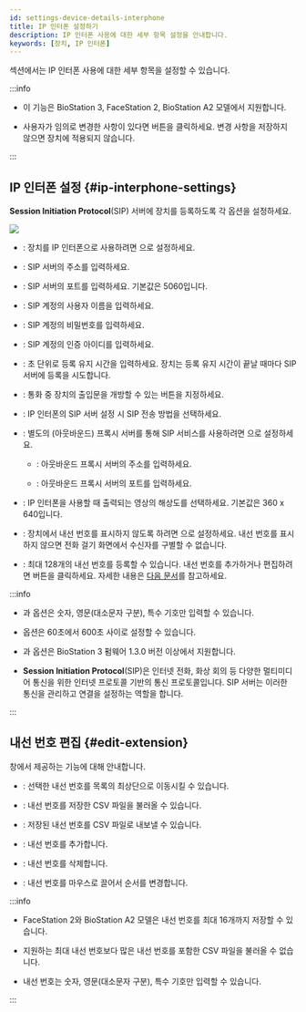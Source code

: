```yaml
---
id: settings-device-details-interphone
title: IP 인터폰 설정하기
description: IP 인터폰 사용에 대한 세부 항목 설정을 안내합니다.
keywords: [장치, IP 인터폰]
---
```


<Cmd sid='device.info.interphone' product='2' /> 섹션에서는 IP 인터폰 사용에 대한 세부 항목을 설정할 수 있습니다.

:::info

* 이 기능은 BioStation 3, FaceStation 2, BioStation A2 모델에서 지원합니다.

* 사용자가 임의로 변경한 사항이 있다면 <Cmd sid='button.apply' product='2' /> 버튼을 클릭하세요. 변경 사항을 저장하지 않으면 장치에 적용되지 않습니다.

:::

## IP 인터폰 설정 {#ip-interphone-settings}

**Session Initiation Protocol**(SIP) 서버에 장치를 등록하도록 각 옵션을 설정하세요.

<Image src='/img/biostarx-setting-device-edit-ipinterphone.png' />

* <Cmd sid='device.info.interphone' product='2' />: 장치를 IP 인터폰으로 사용하려면 <Cmd sid='device.info.enabled' product='2' />으로 설정하세요.

* <Cmd sid='device.intercom.ipAddr' product='2' />: SIP 서버의 주소를 입력하세요.

* <Cmd sid='device.intercom.port' product='2' />: SIP 서버의 포트를 입력하세요. 기본값은 5060입니다.

* <Cmd sid='device.intercom.account.new' product='2' />: SIP 계정의 사용자 이름을 입력하세요.

* <Cmd sid='device.intercom.password.new' product='2' />: SIP 계정의 비밀번호를 입력하세요.

* <Cmd sid='device.intercom.authorization.id' product='2' />: SIP 계정의 인증 아이디를 입력하세요.

* <Cmd sid='device.intercom.registration.duration' product='2' />: 초 단위로 등록 유지 시간을 입력하세요. 장치는 등록 유지 시간이 끝날 때마다 SIP 서버에 등록을 시도합니다.

* <Cmd sid='device.intercom.doorOpenButton' product='2' />: 통화 중 장치의 출입문을 개방할 수 있는 버튼을 지정하세요.

* <Cmd sid='device.intercom.transport' product='2' />: IP 인터폰의 SIP 서버 설정 시 SIP 전송 방법을 선택하세요.

* <Cmd sid='device.intercom.outbound.proxy.server' product='2' />: 별도의 (아웃바운드) 프록시 서버를 통해 SIP 서비스를 사용하려면 <Cmd sid='device.info.enabled' product='2' />으로 설정하세요.

  * <Cmd sid='device.intercom.outbound.proxy.server.ipAddress' product='2' />: 아웃바운드 프록시 서버의 주소를 입력하세요.

  * <Cmd sid='device.intercom.outbound.proxy.server.port' product='2' />: 아웃바운드 프록시 서버의 포트를 입력하세요.

* <Cmd sid='device.intercom.resolution' product='2' />: IP 인터폰을 사용할 때 출력되는 영상의 해상도를 선택하세요. 기본값은 <Cmd>360 x 640</Cmd>입니다.

* <Cmd sid='device.intercom.extension.display' product='2' />: 장치에서 내선 번호를 표시하지 않도록 하려면 <Cmd sid='device.info.disable' product='2' />으로 설정하세요. 내선 번호를 표시하지 않으면 전화 걸기 화면에서 수신자를 구별할 수 없습니다.

* <Cmd sid='device.intercom.extension' product='2' />: 최대 128개의 내선 번호를 등록할 수 있습니다. 내선 번호를 추가하거나 편집하려면 <Cmd sid='device.intercom.extension.editBtn' product='2' /> 버튼을 클릭하세요. 자세한 내용은 [다음 문서](#edit-extension)를 참고하세요.

:::info

* <Cmd sid='device.intercom.account.new' product='2' />과 <Cmd sid='device.intercom.authorization.id' product='2' /> 옵션은 숫자, 영문(대소문자 구분), 특수 기호만 입력할 수 있습니다.

* <Cmd sid='device.intercom.registration.duration' product='2' /> 옵션은 60초에서 600초 사이로 설정할 수 있습니다.

* <Cmd sid='device.intercom.transport' product='2' />과 <Cmd sid='device.intercom.resolution' product='2' /> 옵션은 BioStation 3 펌웨어 1.3.0 버전 이상에서 지원합니다.

* **Session Initiation Protocol**(SIP)은 인터넷 전화, 화상 회의 등 다양한 멀티미디어 통신을 위한 인터넷 프로토콜 기반의 통신 프로토콜입니다. SIP 서버는 이러한 통신을 관리하고 연결을 설정하는 역할을 합니다.

:::


## 내선 번호 편집 {#edit-extension}

<Cmd sid='device.intercom.extension.popup.title' product='2' /> 창에서 제공하는 기능에 대해 안내합니다.

* <Cmd sid='device.intercom.extension.popup.sendToTop' product='2' />: 선택한 내선 번호를 목록의 최상단으로 이동시킬 수 있습니다.

* <Cmd sid='device.intercom.extension.popup.csvImport' product='2' />: 내선 번호를 저장한 CSV 파일을 불러올 수 있습니다.

* <Cmd sid='device.intercom.extension.popup.csvExport' product='2' />: 저장된 내선 번호를 CSV 파일로 내보낼 수 있습니다.

* <Cmd sid='device.intercom.extension.popup.add' product='2' />: 내선 번호를 추가합니다.

* <Cmd sid='device.intercom.extension.popup.delete' product='2' />: 내선 번호를 삭제합니다.

* <Cmd sid='device.intercom.list.reorder' product='2' />: 내선 번호를 마우스로 끌어서 순서를 변경합니다.

:::info

* FaceStation 2와 BioStation A2 모델은 내선 번호를 최대 16개까지 저장할 수 있습니다.

* 지원하는 최대 내선 번호보다 많은 내선 번호를 포함한 CSV 파일을 불러올 수 없습니다.

* 내선 번호는 숫자, 영문(대소문자 구분), 특수 기호만 입력할 수 있습니다.

:::